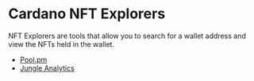 # Cardano NFT Explorers

NFT Explorers are tools that allow you to search for a wallet address and view the NFTs held in the wallet. 

- [Pool.pm](https://pool.pm/nfts)
- [Jungle Analytics](https://www.jngl.io/)
